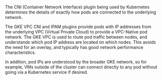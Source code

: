 The CNI (Container Network Interface) plugin being used by Kubernetes determines the details of exactly how pods are connected to the underlying network.

The GKE VPC CNI and IPAM plugins provide pods with IP addresses from the underlying VPC (Virtual Private Cloud) to provide a VPC-Native pod network. The GKE VPC is used to route pod traffic between nodes, and understands which pod IP address are located on which nodes. This avoids the need for an overlay, and typically has good network performance characteristics.

In addition, pod IPs are understood by the broader GKE network, so for example, VMs outside of the cluster can connect directly to any pod without going via a Kubernetes service if desired.
